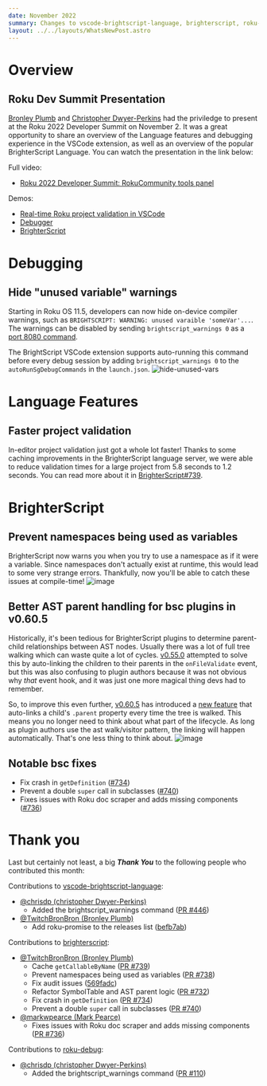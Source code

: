 ```yaml
---
date: November 2022
summary: Changes to vscode-brightscript-language, brighterscript, roku-debug
layout: ../../layouts/WhatsNewPost.astro
---
```

# Overview
## Roku Dev Summit Presentation
[Bronley Plumb](https://github.com/TwitchBronBron) and [Christopher Dwyer-Perkins](https://github.com/chrisdp) had the priviledge to present at the Roku 2022 Developer Summit on November 2. It was a great opportunity to share an overview of the Language features and debugging experience in the VSCode extension, as well as an overview of the popular BrighterScript Language. You can watch the presentation in the link below:

Full video:
- [Roku 2022 Developer Summit: RokuCommunity tools panel](https://youtu.be/117g078_tXc)

Demos:
- [Real-time Roku project validation in VSCode](https://youtu.be/APdYBMoDTis)
- [Debugger](https://youtu.be/5I0FwT4-h-Q)
- [BrighterScript](https://youtu.be/1rjNGi9c-rA)


# Debugging
## Hide "unused variable" warnings
Starting in Roku OS 11.5, developers can now hide on-device compiler warnings, such as `BRIGHTSCRIPT: WARNING: unused varaible 'someVar'...`. The warnings can be disabled by sending `brightscript_warnings 0` as a [port 8080 command](https://developer.roku.com/en-gb/docs/developer-program/debugging/debugging-channels.md#scenegraph-debug-server-port-8080-commands).

The BrightScript VSCode extension supports auto-running this command before every debug session by adding `brightscript_warnings 0` to the `autoRunSgDebugCommands` in the `launch.json`.
![hide-unused-vars](https://user-images.githubusercontent.com/2544493/211400813-01ab14b5-13f5-4ceb-983c-611bc76fbe8a.gif)


# Language Features
## Faster project validation
In-editor project validation just got a whole lot faster! Thanks to some caching improvements in the BrighterScript language server, we were able to reduce validation times for a large project from 5.8 seconds to 1.2 seconds. You can read more about it in [BrighterScript#739](https://github.com/RokuCommunity/brighterscript/pull/739).

# BrighterScript
## Prevent namespaces being used as variables
BrighterScript now warns you when you try to use a namespace as if it were a variable. Since namespaces don't actually exist at runtime, this would lead to some very strange errors. Thankfully, now you'll be able to catch these issues at compile-time!
![image](https://user-images.githubusercontent.com/2544493/199717757-6e284c3a-984e-4c9d-9c3c-67141e306e8c.png)

## Better AST parent handling for bsc plugins in v0.60.5
Historically, it's been tedious for BrighterScript plugins to determine parent-child relationships between AST nodes. Usually there was a lot of full tree walking which can waste quite a lot of cycles. [v0.55.0](https://github.com/rokucommunity/brighterscript/blob/master/CHANGELOG.md#0550---2022-08-03) attempted to solve this by auto-linking the children to their parents in the `onFileValidate` event, but this was also confusing to plugin authors because it was not obvious why _that_ event hook, and it was just one more magical thing devs had to remember.

So, to improve this even further, [v0.60.5](https://github.com/rokucommunity/brighterscript/blob/master/CHANGELOG.md#0605---2022-11-03) has introduced a [new feature](https://github.com/RokuCommunity/brighterscript/pull/732) that auto-links a child's `.parent` property every time the tree is walked. This means you no longer need to think about what part of the lifecycle. As long as plugin authors use the ast walk/visitor pattern, the linking will happen automatically. That's one less thing to think about.
![image](https://user-images.githubusercontent.com/2544493/211406128-f44ca079-3e45-4ab5-aaca-440909561bbd.png)

## Notable bsc fixes
 - Fix crash in `getDefinition` ([#734](https://github.com/RokuCommunity/brighterscript/pull/734))
 - Prevent a double `super` call in subclasses ([#740](https://github.com/RokuCommunity/brighterscript/pull/740))
 - Fixes issues with Roku doc scraper and adds missing components ([#736](https://github.com/RokuCommunity/brighterscript/pull/736))


# Thank you
Last but certainly not least, a big ***Thank You*** to the following people who contributed this month:

Contributions to [vscode-brightscript-language](https://github.com/RokuCommunity/vscode-brightscript-language):
 - [@chrisdp (christopher Dwyer-Perkins)](https://github.com/chrisdp)
    - Added the brightscript_warnings command ([PR #446](https://github.com/RokuCommunity/vscode-brightscript-language/pull/446))
 - [@TwitchBronBron (Bronley Plumb)](https://github.com/TwitchBronBron)
    - Add roku-promise to the releases list ([befb7ab](https://github.com/RokuCommunity/vscode-brightscript-language/commit/befb7ab))

Contributions to [brighterscript](https://github.com/RokuCommunity/brighterscript):
 - [@TwitchBronBron (Bronley Plumb)](https://github.com/TwitchBronBron)
    - Cache `getCallableByName` ([PR #739](https://github.com/RokuCommunity/brighterscript/pull/739))
    - Prevent namespaces being used as variables ([PR #738](https://github.com/RokuCommunity/brighterscript/pull/738))
    - Fix audit issues ([569fadc](https://github.com/RokuCommunity/brighterscript/commit/569fadc))
    - Refactor SymbolTable and AST parent logic ([PR #732](https://github.com/RokuCommunity/brighterscript/pull/732))
    - Fix crash in `getDefinition` ([PR #734](https://github.com/RokuCommunity/brighterscript/pull/734))
    - Prevent a double `super` call in subclasses ([PR #740](https://github.com/RokuCommunity/brighterscript/pull/740))
 - [@markwpearce (Mark Pearce)](https://github.com/markwpearce)
    - Fixes issues with Roku doc scraper and adds missing components ([PR #736](https://github.com/RokuCommunity/brighterscript/pull/736))

Contributions to [roku-debug](https://github.com/RokuCommunity/roku-debug):
 - [@chrisdp (christopher Dwyer-Perkins)](https://github.com/chrisdp)
    - Added the brightscript_warnings command ([PR #110](https://github.com/RokuCommunity/roku-debug/pull/110))